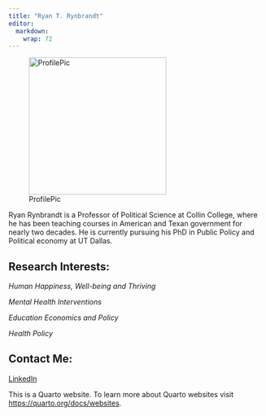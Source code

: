 ```yaml
---
title: "Ryan T. Rynbrandt"
editor: 
  markdown: 
    wrap: 72
---
```


![ProfilePic](RynbrandtHeadShot2022.png){fig-alt="qualtricspic"
width="270"}

Ryan Rynbrandt is a Professor of Political Science at Collin College,
where he has been teaching courses in American and Texan government for
nearly two decades. He is currently pursuing his PhD in Public Policy
and Political economy at UT Dallas.

## **Research Interests:**

*Human Happiness, Well-being and Thriving*

*Mental Health Interventions*

*Education Economics and Policy*

*Health Policy*

## **Contact Me:**

[LinkedIn](https://www.linkedin.com/in/ryan-rynbrandt-98480b32/)

This is a Quarto website. To learn more about Quarto websites visit
<https://quarto.org/docs/websites>.
